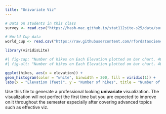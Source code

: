 ```yaml
---
title: "Univariate Viz"
---
```

```r
# Data on students in this class
survey <- read.csv("https://hash-mac.github.io/stat112site-s25/data/survey.csv")

# World Cup data
world_cup <- read.csv("https://raw.githubusercontent.com/rfordatascience/tidytuesday/master/data/2022/2022-11-29/worldcups.csv")

library(viridisLite)
```

```r
#| fig-cap: "Number of hikes on Each Elevation plotted on bar chart. 4000 ft is the most common hikes while 5300 is the least."
#| fig-alt: "Number of hikes on Each Elevation plotted on bar chart. 4000 ft is the most common hikes while 5300 is the least."

ggplot(hikes, aes(x = elevation)) +
geom_histogram(color = "white", binwidth = 200, fill = viridis(1)) +
labs(x = "Elevation (feet)", y = "Number of hikes", title = "Number of Hikes of Each Elevation", caption = "Visualized by: Benjamin Weng\nSource: Survey") + theme_minimal()
```
Use this file to generate a professional looking **univariate** visualization. The visualization will not perfect the first time but you are expected to improve on it throughout the semester especially after covering advanced topics such as effective viz.

